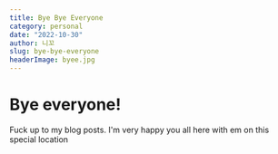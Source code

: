 ```yaml
---
title: Bye Bye Everyone
category: personal
date: "2022-10-30"
author: 니꼬
slug: bye-bye-everyone
headerImage: byee.jpg
---
```


# Bye everyone!

Fuck up to my blog posts. I'm very happy you all here with em on this special location
